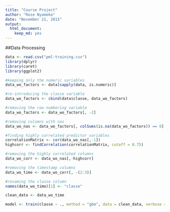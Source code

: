 ```yaml
---
title: "Course Project"
author: "Rose Nyameke"
date: "November 21, 2015"
output: 
  html_document: 
    keep_md: yes
---
```

##Data Processing
````r
data <- read.csv("pml-training.csv")
library(dplyr)
library(caret)
library(ggplot2)
````

````r
#keeping only the numeric variables
data_wo_factors <- data[sapply(data, is.numeric)]

#re-introducing the classe variable
data_wo_factors <- cbind(data$classe, data_wo_factors)

#removing the row numbering variable
data_wo_factors <- data_wo_factors[, -2]

#removing columns with nas
data_wo_nas <- data_wo_factors[, colSums(is.na(data_wo_factors)) == 0]

#finding highly correlated predictor variables
correlationMatrix <- cor(data_wo_nas[,-1])
highcorr <- findCorrelation(correlationMatrix, cutoff = 0.75)

#removing the highly correlated columns
data_wo_corr <- data_wo_nas[,-highcorr]

#removing the timestamp columns
data_wo_time <- data_wo_corr[, -(2:3)]

#renaming the classe column
names(data_wo_time)[1] <- "classe"

clean_data <- data_wo_time

````

````r
model <- train(classe ~ ., method = "gbm", data = clean_data, verbose = TRUE)
````